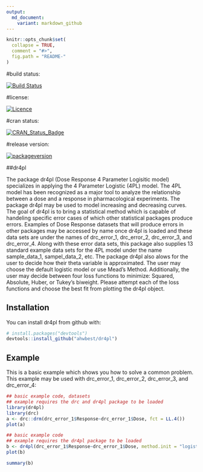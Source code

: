 ```yaml
---
output:
  md_document:
    variant: markdown_github
---
```


<!-- README.md is generated from README.Rmd. Please edit that file -->

```r
knitr::opts_chunk$set(
  collapse = TRUE,
  comment = "#>",
  fig.path = "README-"
)
```
#build status:

[![Build Status](https://travis-ci.org/aubreybailey/dr4pl.svg?branch=master)](https://travis-ci.org/aubreybailey/dr4pl)

#license:

[![Licence](https://img.shields.io/badge/licence-GPL--3-blue.svg)](https://www.gnu.org/licenses/gpl-3.0.en.html)

#cran status:

[![CRAN_Status_Badge](http://www.r-pkg.org/badges/version/dr4pl)](https://cran.r-project.org/package=dr4pl)

#release version:

[![packageversion](https://img.shields.io/badge/GitHub%20Package%20version-0.97-orange.svg?style=flat-square)](commits/master)

##dr4pl

The package dr4pl (Dose Response 4 Parameter Logisitic model) specializes in applying the 4 Parameter Logistic (4PL) model. The 4PL model has been recognized as a major tool to analyze the relationship between a dose and a response in pharmacological experiments. The package dr4pl may be used to model increasing and decreasing curves. The goal of dr4pl is to bring a statistical method which is capable of handeling specific error cases of which other statistical packages produce errors. Examples of Dose Response datasets that will produce errors in other packages may be accessed by name once dr4pl is loaded and these data sets are under the names of drc_error_1, drc_error_2, drc_error_3, and drc_error_4. Along with these error data sets, this package also supplies 13 standard example data sets for the 4PL model under the name sample_data_1, sampel_data_2, etc. The package dr4pl also alows for the user to decide how their theta variable is approximated. The user may choose the default logistic model or use Mead's Method. Additionally, the user may decide between four loss functions to minimize: Squared, Absolute, Huber, or Tukey's biweight. Please attempt each of the loss functions and choose the best fit from plotting the dr4pl object.

## Installation

You can install dr4pl from github with:

```r
# install.packages("devtools")
devtools::install_github("ahwbest/dr4pl")
```

## Example

This is a basic example which shows you how to solve a common problem. This example may be used with drc_error_1, drc_error_2, drc_error_3, and drc_error_4:

```r
## basic example code, datasets
## example requires the drc and dr4pl package to be loaded
library(dr4pl)
library(drc)
a <- drc::drm(drc_error_1$Response~drc_error_1$Dose, fct = LL.4())
plot(a)
```

```r
## basic example code
## example requires the dr4pl package to be loaded
b <- dr4pl(drc_error_1$Response~drc_error_1$Dose, method.init = "logistic", method.robust = "Tukey") 
plot(b)
```
```r
summary(b)
```
